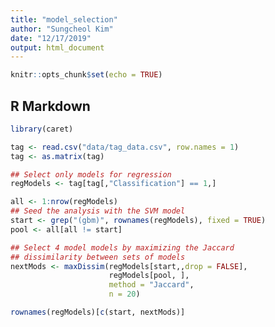 ```yaml
---
title: "model_selection"
author: "Sungcheol Kim"
date: "12/17/2019"
output: html_document
---
```


```r
knitr::opts_chunk$set(echo = TRUE)
```

## R Markdown

```r
library(caret)

tag <- read.csv("data/tag_data.csv", row.names = 1)
tag <- as.matrix(tag)

## Select only models for regression
regModels <- tag[tag[,"Classification"] == 1,]

all <- 1:nrow(regModels)
## Seed the analysis with the SVM model
start <- grep("(gbm)", rownames(regModels), fixed = TRUE)
pool <- all[all != start]

## Select 4 model models by maximizing the Jaccard
## dissimilarity between sets of models
nextMods <- maxDissim(regModels[start,,drop = FALSE], 
                      regModels[pool, ], 
                      method = "Jaccard",
                      n = 20)

rownames(regModels)[c(start, nextMods)]
```
